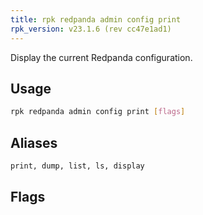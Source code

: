 ```yaml
---
title: rpk redpanda admin config print
rpk_version: v23.1.6 (rev cc47e1ad1)
---
```


<head>
  <meta name="title" content="rpk redpanda admin config print | Redpanda Docs" />
  <meta name="description" content="rpk redpanda admin config print" />
  <link rel="canonical" href="https://docs.redpanda.com/docs/reference/rpk/rpk-redpanda/rpk-redpanda-admin-config-print/" />
</head>

Display the current Redpanda configuration.

## Usage

```bash
rpk redpanda admin config print [flags]
```

## Aliases

```bash
print, dump, list, ls, display
```

## Flags

<!--
[cols=",,",]
|===
|*Value* |*Type* |*Description*

|-h, --help |- |Help for print.

|--host |string |either a hostname or an index into
`rpk.admin_api.addresses`\{" "} config section to select the hosts to
issue the request to.

|--admin-api-tls-cert |string |The certificate to be used for TLS
authentication with the Admin API.

|--admin-api-tls-enabled |- |Enable TLS for the Admin API (not necessary
if specifying custom certs).

|--admin-api-tls-key |string |The certificate key to be used for TLS
authentication with the Admin API.

|--admin-api-tls-truststore |string |The truststore to be used for TLS
communication with the Admin API.

|--config |string |rpk config file, if not set the file will be searched
for in the default locations.

|--hosts |strings |A comma-separated list of Admin API addresses
(<ip>:<port> You must specify one for each node.

|-v, --verbose |- |Enable verbose logging (default `false`).
|===

-->
